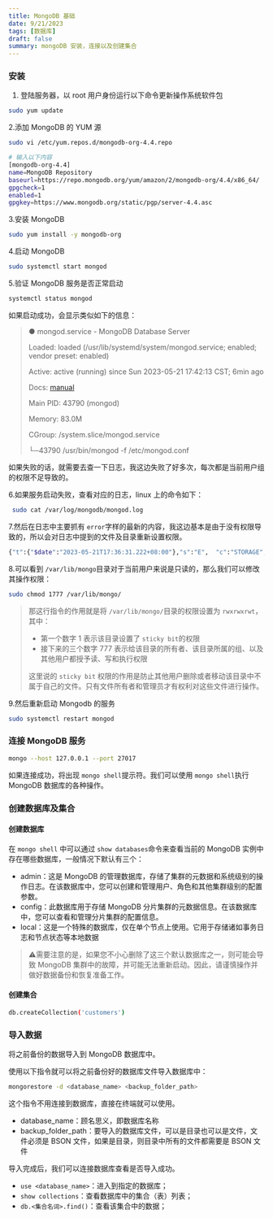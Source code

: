 ```yaml
---
title: MongoDB 基础
date: 9/21/2023
tags: [数据库]
draft: false
summary: mongoDB 安装，连接以及创建集合
---
```


### 安装

1.  登陆服务器，以 root 用户身份运行以下命令更新操作系统软件包

```bash
sudo yum update
```

2.添加 MongoDB 的 YUM 源

```bash
sudo vi /etc/yum.repos.d/mongodb-org-4.4.repo

# 输入以下内容
[mongodb-org-4.4]
name=MongoDB Repository
baseurl=https://repo.mongodb.org/yum/amazon/2/mongodb-org/4.4/x86_64/
gpgcheck=1
enabled=1
gpgkey=https://www.mongodb.org/static/pgp/server-4.4.asc
```

3.安装 MongoDB

```bash
sudo yum install -y mongodb-org
```

4.启动 MongoDB

```bash
sudo systemctl start mongod
```

5.验证 MongoDB 服务是否正常启动

```bash
systemctl status mongod
```

如果启动成功，会显示类似如下的信息：

> ● mongod.service - MongoDB Database Server
>
> Loaded: loaded (/usr/lib/systemd/system/mongod.service; enabled; vendor preset: enabled)
>
> Active: active (running) since Sun 2023-05-21 17:42:13 CST; 6min ago
>
> Docs: [manual](https://docs.mongodb.org/manual)
>
> Main PID: 43790 (mongod)
>
> Memory: 83.0M
>
> CGroup: /system.slice/mongod.service
>
> └─43790 /usr/bin/mongod -f /etc/mongod.conf

如果失败的话，就需要去查一下日志，我这边失败了好多次，每次都是当前用户组的权限不足导致的。

6.如果服务启动失败，查看对应的日志，linux 上的命令如下：

```bash
 sudo cat /var/log/mongodb/mongod.log 
```

7.然后在日志中主要抓有 `error`字样的最新的内容，我这边基本是由于没有权限导致的，所以会对日志中提到的文件及目录重新设置权限。

```bash
{"t":{"$date":"2023-05-21T17:36:31.222+08:00"},"s":"E",  "c":"STORAGE",  "id":20557,   "ctx":"initandlisten","msg":"DBException in initAndListen, terminating","attr":{"error":"IllegalOperation: Attempted to create a lock file on a read-only directory: /var/lib/mongo"}}
```

8.可以看到 `/var/lib/mongo`目录对于当前用户来说是只读的，那么我们可以修改其操作权限：

```bash
sudo chmod 1777 /var/lib/mongo/
```

> 那这行指令的作用就是将 `/var/lib/mongo/`目录的权限设置为 `rwxrwxrwt`，其中：
>
> *   第一个数字 1 表示该目录设置了 `sticky bit`的权限
> *   接下来的三个数字 777 表示给该目录的所有者、该目录所属的组、以及其他用户都授予读、写和执行权限
>
> 这里说的 `sticky bit` 权限的作用是防止其他用户删除或者移动该目录中不属于自己的文件。只有文件所有者和管理员才有权利对这些文件进行操作。

9.然后重新启动 Mongodb 的服务

```bash
sudo systemctl restart mongod
```

### 连接 MongoDB 服务

```bash
mongo --host 127.0.0.1 --port 27017
```

如果连接成功，将出现 `mongo shell`提示符。我们可以使用 `mongo shell`执行 MongoDB 数据库的各种操作。

### 创建数据库及集合

#### 创建数据库

在 `mongo shell` 中可以通过 `show databases`命令来查看当前的 MongoDB 实例中存在哪些数据库，一般情况下默认有三个：

*   admin：这是 MongoDB 的管理数据库，存储了集群的元数据和系统级别的操作日志。在该数据库中，您可以创建和管理用户、角色和其他集群级别的配置参数。
*   config：此数据库用于存储 MongoDB 分片集群的元数据信息。在该数据库中，您可以查看和管理分片集群的配置信息。
*   local：这是一个特殊的数据库，仅在单个节点上使用。它用于存储诸如事务日志和节点状态等本地数据

> ⚠️需要注意的是，如果您不小心删除了这三个默认数据库之一，则可能会导致 MongoDB 集群中的故障，并可能无法重新启动。因此，请谨慎操作并做好数据备份和恢复准备工作。

#### 创建集合

```bash
db.createCollection('customers')
```

### 导入数据

将之前备份的数据导入到 MongoDB 数据库中。

使用以下指令就可以将之前备份好的数据库文件导入数据库中：

```bash
mongorestore -d <database_name> <backup_folder_path>
```

这个指令不用连接到数据库，直接在终端就可以使用。

*   database\_name：顾名思义，即数据库名称
*   backup\_folder\_path：要导入的数据库文件，可以是目录也可以是文件，文件必须是 BSON 文件，如果是目录，则目录中所有的文件都需要是 BSON 文件

导入完成后，我们可以连接数据库查看是否导入成功。

*   `use <database_name>`：进入到指定的数据库；
*   `show collections`：查看数据库中的集合（表）列表；
*   `db.<集合名词>.find()`：查看该集合中的数据；

